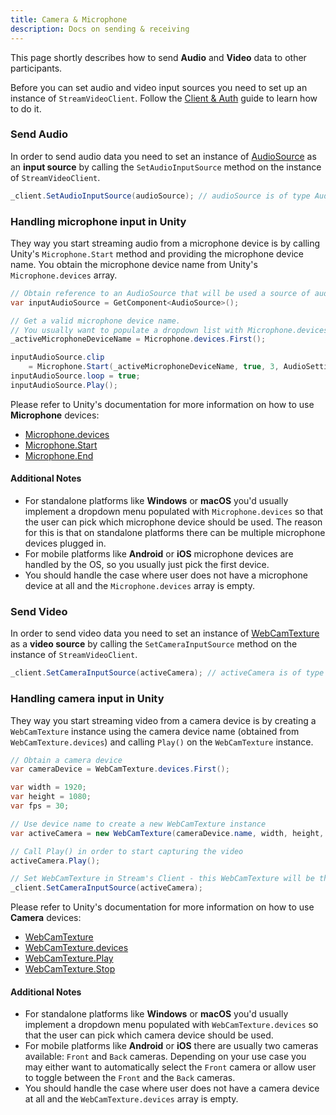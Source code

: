 ```yaml
---
title: Camera & Microphone
description: Docs on sending & receiving 
---
```


This page shortly describes how to send **Audio** and **Video** data to other participants.

Before you can set audio and video input sources you need to set up an instance of `StreamVideoClient`. Follow the [Client & Auth](./guides/client-auth/) guide to learn how to do it.

### Send Audio

In order to send audio data you need to set an instance of [AudioSource](https://docs.unity3d.com/ScriptReference/AudioSource.html) as an **input source** by calling the `SetAudioInputSource` method on the instance of `StreamVideoClient`.

```csharp
_client.SetAudioInputSource(audioSource); // audioSource is of type AudioSource
```

### Handling microphone input in Unity

They way you start streaming audio from a microphone device is by calling Unity's `Microphone.Start` method and providing the microphone device name.
You obtain the microphone device name from Unity's `Microphone.devices` array.

```csharp
// Obtain reference to an AudioSource that will be used a source of audio
var inputAudioSource = GetComponent<AudioSource>();

// Get a valid microphone device name.
// You usually want to populate a dropdown list with Microphone.devices so that the user can pick which device should be used
_activeMicrophoneDeviceName = Microphone.devices.First();

inputAudioSource.clip
    = Microphone.Start(_activeMicrophoneDeviceName, true, 3, AudioSettings.outputSampleRate);
inputAudioSource.loop = true;
inputAudioSource.Play();
```

Please refer to Unity's documentation for more information on how to use **Microphone** devices:
* [Microphone.devices](https://docs.unity3d.com/ScriptReference/Microphone-devices.html)
* [Microphone.Start](https://docs.unity3d.com/ScriptReference/Microphone.Start.html)
* [Microphone.End](https://docs.unity3d.com/ScriptReference/Microphone.End.html)

#### Additional Notes

- For standalone platforms like **Windows** or **macOS** you'd usually implement a dropdown menu populated with `Microphone.devices` so that the user can pick which microphone device should be used. The reason for this is that on standalone platforms there can be multiple microphone devices plugged in.
- For mobile platforms like **Android** or **iOS** microphone devices are handled by the OS, so you usually just pick the first device.
- You should handle the case where user does not have a microphone device at all and the `Microphone.devices` array is empty.

### Send Video

In order to send video data you need to set an instance of [WebCamTexture](https://docs.unity3d.com/ScriptReference/WebCamTexture.html) as a **video source** by calling the `SetCameraInputSource` method on the instance of `StreamVideoClient`.

```csharp
_client.SetCameraInputSource(activeCamera); // activeCamera is of type WebCamTexture
```

### Handling camera input in Unity

They way you start streaming video from a camera device is by creating a `WebCamTexture` instance using the camera device name (obtained from `WebCamTexture.devices`) and calling `Play()` on the `WebCamTexture` instance.

```csharp
// Obtain a camera device
var cameraDevice = WebCamTexture.devices.First();

var width = 1920;
var height = 1080;
var fps = 30;

// Use device name to create a new WebCamTexture instance
var activeCamera = new WebCamTexture(cameraDevice.name, width, height, fps);

// Call Play() in order to start capturing the video
activeCamera.Play();

// Set WebCamTexture in Stream's Client - this WebCamTexture will be the video source in video calls
_client.SetCameraInputSource(activeCamera);
```

Please refer to Unity's documentation for more information on how to use **Camera** devices:
* [WebCamTexture](https://docs.unity3d.com/ScriptReference/WebCamTexture.html)
* [WebCamTexture.devices](https://docs.unity3d.com/ScriptReference/WebCamTexture-devices.html)
* [WebCamTexture.Play](https://docs.unity3d.com/ScriptReference/WebCamTexture.Play.html)
* [WebCamTexture.Stop](https://docs.unity3d.com/ScriptReference/WebCamTexture.Stop.html)

#### Additional Notes

- For standalone platforms like **Windows** or **macOS** you'd usually implement a dropdown menu populated with `WebCamTexture.devices` so that the user can pick which camera device should be used.
- For mobile platforms like **Android** or **iOS** there are usually two cameras available: `Front` and `Back` cameras. Depending on your use case you may either want to automatically select the `Front` camera or allow user to toggle between the `Front` and the `Back` cameras.
- You should handle the case where user does not have a camera device at all and the `WebCamTexture.devices` array is empty.